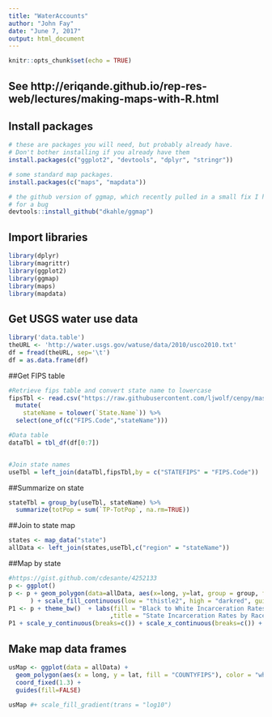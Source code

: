 ```yaml
---
title: "WaterAccounts"
author: "John Fay"
date: "June 7, 2017"
output: html_document
---
```


```r
knitr::opts_chunk$set(echo = TRUE)
```

## See http://eriqande.github.io/rep-res-web/lectures/making-maps-with-R.html

## Install packages
```r
# these are packages you will need, but probably already have.
# Don't bother installing if you already have them
install.packages(c("ggplot2", "devtools", "dplyr", "stringr"))

# some standard map packages.
install.packages(c("maps", "mapdata"))

# the github version of ggmap, which recently pulled in a small fix I had
# for a bug 
devtools::install_github("dkahle/ggmap")

```


## Import libraries
```r
library(dplyr)
library(magrittr)
library(ggplot2)
library(ggmap)
library(maps)
library(mapdata)
```

## Get USGS water use data
```r
library('data.table')
theURL <- 'http://water.usgs.gov/watuse/data/2010/usco2010.txt'
df = fread(theURL, sep='\t')
df = as.data.frame(df)
```

##Get FIPS table
```r
#Retrieve fips table and convert state name to lowercase
fipsTbl <- read.csv("https://raw.githubusercontent.com/ljwolf/cenpy/master/cenpy/stfipstable.csv") %>%
  mutate(
    stateName = tolower(`State.Name`)) %>%
  select(one_of(c("FIPS.Code","stateName")))

#Data table
dataTbl = tbl_df(df[0:7])


#Join state names
useTbl = left_join(dataTbl,fipsTbl,by = c("STATEFIPS" = "FIPS.Code"))
```

##Summarize on state
```r
stateTbl = group_by(useTbl, stateName) %>%
  summarize(totPop = sum(`TP-TotPop`, na.rm=TRUE))
```

##Join to state map
```r
states <- map_data("state") 
allData <- left_join(states,useTbl,c("region" = "stateName"))
```

##Map by state
```r
#https://gist.github.com/cdesante/4252133
p <- ggplot()
p <- p + geom_polygon(data=allData, aes(x=long, y=lat, group = group, fill=allData$TP-TotPop),colour="white"
      ) + scale_fill_continuous(low = "thistle2", high = "darkred", guide="colorbar")
P1 <- p + theme_bw()  + labs(fill = "Black to White Incarceration Rates \n Weighted by Relative Population" 
                            ,title = "State Incarceration Rates by Race, 2010", x="", y="")
P1 + scale_y_continuous(breaks=c()) + scale_x_continuous(breaks=c()) + theme(panel.border = element_blank())
```


## Make map data frames
```r
usMap <- ggplot(data = allData) + 
  geom_polygon(aes(x = long, y = lat, fill = "COUNTYFIPS"), color = "white") + 
  coord_fixed(1.3) +
  guides(fill=FALSE) 

usMap #+ scale_fill_gradient(trans = "log10")
```

